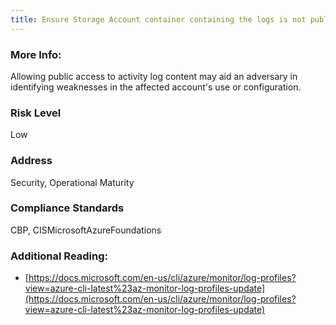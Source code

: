 ```yaml
---
title: Ensure Storage Account container containing the logs is not publicly accessible
---
```


### More Info:

Allowing public access to activity log content may aid an adversary in identifying weaknesses in the affected account's use or configuration.

### Risk Level

Low

### Address

Security, Operational Maturity

### Compliance Standards

CBP, CISMicrosoftAzureFoundations

### Additional Reading:

- [https://docs.microsoft.com/en-us/cli/azure/monitor/log-profiles?view=azure-cli-latest%23az-monitor-log-profiles-update](https://docs.microsoft.com/en-us/cli/azure/monitor/log-profiles?view=azure-cli-latest%23az-monitor-log-profiles-update)
